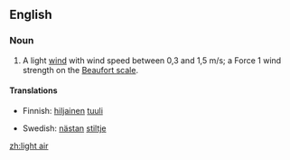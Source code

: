 ==English==

===Noun===
{{en-noun|sg=[[light]] [[air]]}}

# {{context|meteorology|nautical}} A light [[wind]] with wind speed between 0,3 and 1,5 m/s; a Force 1 wind strength on the [[Beaufort scale]].

====Translations====
{{top}}
*Finnish: [[hiljainen]] [[tuuli]]
{{mid}}
*Swedish: [[nästan]] [[stiltje]]
{{bottom}}

[[zh:light air]]